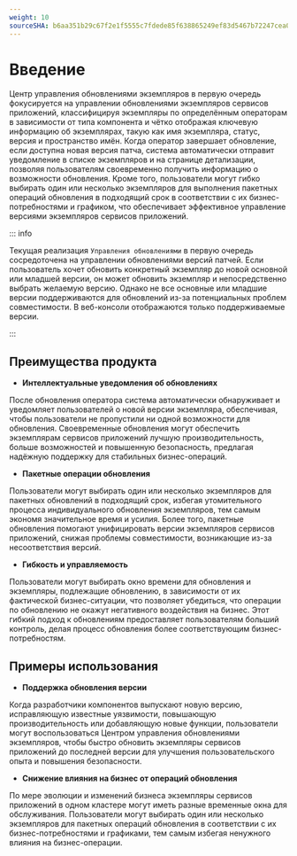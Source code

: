 ```yaml
---
weight: 10
sourceSHA: b6aa351b29c67f2e1f5555c7fdede85f638865249ef83d5467b72247cea0f591
---
```


# Введение

Центр управления обновлениями экземпляров в первую очередь фокусируется на управлении обновлениями экземпляров сервисов приложений, классифицируя экземпляры по определённым операторам в зависимости от типа компонента и чётко отображая ключевую информацию об экземплярах, такую как имя экземпляра, статус, версия и пространство имён. Когда оператор завершает обновление, если доступна новая версия патча, система автоматически отправит уведомление в списке экземпляров и на странице детализации, позволяя пользователям своевременно получить информацию о возможности обновления. Кроме того, пользователи могут гибко выбирать один или несколько экземпляров для выполнения пакетных операций обновления в подходящий срок в соответствии с их бизнес-потребностями и графиком, что обеспечивает эффективное управление версиями экземпляров сервисов приложений.

::: info

Текущая реализация `Управления обновлениями` в первую очередь сосредоточена на управлении обновлениями версий патчей. Если пользователь хочет обновить конкретный экземпляр до новой основной или младшей версии, он может обновить экземпляр и непосредственно выбрать желаемую версию. Однако не все основные или младшие версии поддерживаются для обновлений из-за потенциальных проблем совместимости. В веб-консоли отображаются только поддерживаемые версии.

:::

## Преимущества продукта

- **Интеллектуальные уведомления об обновлениях**

После обновления оператора система автоматически обнаруживает и уведомляет пользователей о новой версии экземпляра, обеспечивая, чтобы пользователи не пропустили ни одной возможности для обновления. Своевременные обновления могут обеспечить экземплярам сервисов приложений лучшую производительность, больше возможностей и повышенную безопасность, предлагая надёжную поддержку для стабильных бизнес-операций.

- **Пакетные операции обновления**

Пользователи могут выбирать один или несколько экземпляров для пакетных обновлений в подходящий срок, избегая утомительного процесса индивидуального обновления экземпляров, тем самым экономя значительное время и усилия. Более того, пакетные обновления помогают унифицировать версии экземпляров сервисов приложений, снижая проблемы совместимости, возникающие из-за несоответствия версий.

- **Гибкость и управляемость**

Пользователи могут выбирать окно времени для обновления и экземпляры, подлежащие обновлению, в зависимости от их фактической бизнес-ситуации, что позволяет убедиться, что операции по обновлению не окажут негативного воздействия на бизнес. Этот гибкий подход к обновлениям предоставляет пользователям больший контроль, делая процесс обновления более соответствующим бизнес-потребностям.

## Примеры использования

- **Поддержка обновления версии**

Когда разработчики компонентов выпускают новую версию, исправляющую известные уязвимости, повышающую производительность или добавляющую новые функции, пользователи могут воспользоваться Центром управления обновлениями экземпляров, чтобы быстро обновить экземпляры сервисов приложений до последней версии для улучшения пользовательского опыта и повышения безопасности.

- **Снижение влияния на бизнес от операций обновления**

По мере эволюции и изменений бизнеса экземпляры сервисов приложений в одном кластере могут иметь разные временные окна для обслуживания. Пользователи могут выбирать один или несколько экземпляров для пакетных операций обновления в соответствии с их бизнес-потребностями и графиками, тем самым избегая ненужного влияния на бизнес-операции.
